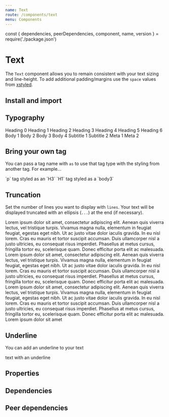 ```yaml
---
name: Text
route: /components/text
menu: Components
---
```


const { dependencies, peerDependencies, component, name, version } = require('./package.json')

# Text

<TagVersion version={version} name={name} />

The `Text` component allows you to remain consistent with your text sizing and line-height. To add additional padding/margins use the `space` values from [xstyled](https://xstyled.dev/docs/style-props/).

## Install and import

<Usage component={component} name={name} peerDependencies={peerDependencies} />

## Typography

<Playground>
  <Text variant="h0">Heading 0</Text>
  <Text variant="h1">Heading 1</Text>
  <Text variant="h2">Heading 2</Text>
  <Text variant="h3">Heading 3</Text>
  <Text variant="h4">Heading 4</Text>
  <Text variant="h5">Heading 5</Text>
  <Text variant="h6">Heading 6</Text>
  <Text variant="body1">Body 1</Text>
  <Text variant="body2">Body 2</Text>
  <Text variant="body3">Body 3</Text>
  <Text variant="body4">Body 4</Text>
  <Text variant="subtitle1">Subtitle 1</Text>
  <Text variant="subtitle2">Subtitle 2</Text>
  <Text variant="meta1">Meta 1</Text>
  <Text variant="meta2">Meta 2</Text>
</Playground>

## Bring your own tag

You can pass a tag name with `as` to use that tag type with the styling from another tag. For example…

<Playground>
  <Text variant="h3" as="p" mt="0" mb="xl">
    `p` tag styled as an `H3`
  </Text>
  <Text variant="body3" as="h1">
    `H1` tag styled as a `body3`
  </Text>
</Playground>

## Truncation

Set the number of lines you want to display with `lines`. Your text will be displayed truncated with an ellipsis (`...`) at the end (if necessary).

<Playground>
  <Text lines={1}>
    Lorem ipsum dolor sit amet, consectetur adipiscing elit. Aenean quis viverra lectus, vel
    tristique turpis. Vivamus magna nulla, elementum in feugiat feugiat, egestas eget nibh. Ut ac
    justo vitae dolor iaculis gravida. In eu nisl lorem. Cras eu mauris et tortor suscipit accumsan.
    Duis ullamcorper nisl a justo ultricies, eu consequat risus imperdiet. Phasellus at metus
    cursus, fringilla tortor eu, scelerisque quam. Donec efficitur porta elit ac malesuada.
  </Text>
  <Text lines={3}>
    Lorem ipsum dolor sit amet, consectetur adipiscing elit. Aenean quis viverra lectus, vel
    tristique turpis. Vivamus magna nulla, elementum in feugiat feugiat, egestas eget nibh. Ut ac
    justo vitae dolor iaculis gravida. In eu nisl lorem. Cras eu mauris et tortor suscipit accumsan.
    Duis ullamcorper nisl a justo ultricies, eu consequat risus imperdiet. Phasellus at metus
    cursus, fringilla tortor eu, scelerisque quam. Donec efficitur porta elit ac malesuada.
  </Text>
  <Text lines={Infinity}>
    Lorem ipsum dolor sit amet, consectetur adipiscing elit. Aenean quis viverra lectus, vel
    tristique turpis. Vivamus magna nulla, elementum in feugiat feugiat, egestas eget nibh. Ut ac
    justo vitae dolor iaculis gravida. In eu nisl lorem. Cras eu mauris et tortor suscipit accumsan.
    Duis ullamcorper nisl a justo ultricies, eu consequat risus imperdiet. Phasellus at metus
    cursus, fringilla tortor eu, scelerisque quam. Donec efficitur porta elit ac malesuada.
  </Text>
  <Text lines={3}>Lorem ipsum dolor sit amet</Text>
</Playground>

## Underline

You can add an underline to your text

<Playground>
  <Text display="inline" underline>
    text with an underline
  </Text>
</Playground>

## Properties

<Props of={Text} />

## Dependencies

<Dependencies dependencies={dependencies} />

## Peer dependencies

<Dependencies dependencies={peerDependencies} />
